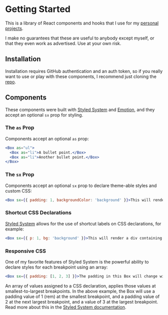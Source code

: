 
<Meta title="Documentation/Getting Started" />

# Getting Started

This is a library of React components and hooks that I use for my <a href="https://www.mclairdfamily.com/">personal projects</a>.

I make no guarantees that these are useful to anybody except myself, or that they even work as advertised. Use at your own risk.

## Installation

Installation requires GitHub authentication and an auth token, so if you really want to use or play with these components, I recommend just cloning the <a href="https://github.com/theresamclaird/atomic">repo</a>.

## Components

These components were built with <a href="https://styled-system.com/">Styled System</a> and <a href="https://emotion.sh/docs/introduction">Emotion</a>, and they accept an optional `sx` prop for styling.

### The `as` Prop

Components accept an optional `as` prop:

```jsx
<Box as="ul">
  <Box as="li">A bullet point.</Box>
  <Box as="li">Another bullet point.</Box>
</Box>
```
### The `sx` Prop
Components accept an optional `sx` prop to declare theme-able styles and custom CSS:

```jsx
<Box sx={{ padding: 1, backgroundColor: 'background' }}>This will render a div containing this text.</Box>
```

### Shortcut CSS Declarations

<a href="https://styled-system.com/api">Styled System</a> allows for the use of shortcut labels on CSS declarations, for example:

```jsx
<Box sx={{ p: 1, bg: 'background' }}>This will render a div containing this text.</Box>
```

### Responsive CSS

One of my favorite features of Styled System is the powerful ability to declare styles for each breakpoint using an array:

```jsx
<Box sx={{ padding: [1, 2, 3] }}>The padding in this Box will change with each breakpoint.</Box>
```

An array of values assigned to a CSS declaration, applies those values at smallest-to-largest breakpoints. In the above example, the Box will use a padding value of 1 (rem) at the smallest breakpoint, and a padding value of 2 at the next largest breakpoint, and a value of 3 at the largest breakpoint. Read more about this in the <a href="https://styled-system.com/responsive-styles">Styled System documentation</a>.